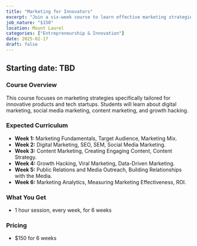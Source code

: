 ```yaml
---
title: "Marketing for Innovators"
excerpt: "Join a six-week course to learn effective marketing strategies for tech startups and innovation-based businesses."
job_nature: "$150"
location: Mount Laurel
categories: ["Entrepreneurship & Innovation"]
date: 2025-02-17
draft: false
---
```


## Starting date: TBD

### Course Overview

This course focuses on marketing strategies specifically tailored for innovative products and tech startups. Students will learn about digital marketing, social media marketing, content marketing, and growth hacking.

### Expected Curriculum

* **Week 1:** Marketing Fundamentals, Target Audience, Marketing Mix.
* **Week 2:** Digital Marketing, SEO, SEM, Social Media Marketing.
* **Week 3:** Content Marketing, Creating Engaging Content, Content Strategy.
* **Week 4:** Growth Hacking,  Viral Marketing,  Data-Driven Marketing.
* **Week 5:**  Public Relations and Media Outreach, Building Relationships with the Media.
* **Week 6:**  Marketing Analytics, Measuring Marketing Effectiveness,  ROI.

### What You Get

- 1 hour session, every week, for 6 weeks

### Pricing
- $150 for 6 weeks